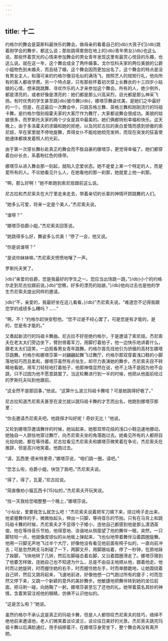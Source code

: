 ```yaml
---
---
---
```

title: 十二
---




约格尔的舞会是莫斯科最快乐的舞会。做母亲的看着自己的}db}大孩子们}/db}跳着刚学会的舞步，都这么说；那些跳得累倒在地上的}db}青年男女}/db}也这么说。那些怀着赏光的心情来参加舞会的男女青年发现这里有最赏心悦目的乐趣，也这么说。就在这一年，这个舞会成全了两件婚事。戈尔恰科夫家的两位美貌的公爵小姐物色到未婚夫，而且结了婚，这个舞会因而更加出名了。这个舞会的特点是没有男女主人，和蔼可亲的约格尔像羽毛似的满场飞，按照艺人的规矩行礼，他向所有的客人都收学费。另一个特点是，只有那些怀着初次穿上长舞衣的十三四岁小姑娘的心情，想来跳跳舞、寻欢作乐的人才来参加这个舞会。所有的人，绝少例外，都是漂亮的，或者好像是漂亮的：她们都是那么兴高采烈，目光都是那么神采飞扬。有时优秀的学生甚至跳}db}披巾舞}/db}，娜塔莎舞姿优美，是她们之中最好的一个。但是，在这最后一次舞会中，只跳苏格兰舞、英格兰舞和刚刚流行的玛祖卡舞。是约格尔借别祖霍夫家的大客厅作为舞厅，大家都说舞会很成功。美貌的姑娘很多，而罗斯托夫家的两个少女是其中最美的。她们俩都特别幸福和快乐。这天晚上，由于多洛霍夫的求婚和她的拒绝，以及同尼古拉的表白爱情而感到骄傲的索尼娅，早在家里就不停地旋舞，弄得女仆不能给她梳完发辫，而现在突发的狂喜使她通体都焕发着照人的光彩。



由于第一次穿长舞衫赴真正的舞会而不胜自豪的娜塔莎，更觉得幸福了。她们都穿着白纱长衣，系着粉红色的绦带。

娜塔莎从进入舞会那一刻起，就陷入恋爱状态。她不是爱上某一个特定的人，而是爱所有的人。不论她看见什么人，在她看他的那一刹那，她就爱上他一刹那。

“啊，那么好啊！”她不断跑到索尼娅跟前这么说。

尼古拉和杰尼索夫在大厅里走来走去，带着亲切的长辈的神情环顾跳舞的人们。

“她多么可爱，将来一定是个美人，”杰尼索夫说。

“谁呀？”

“娜塔莎伯爵小姐，”杰尼索夫回答说。

“她跳得多么好，舞姿多么优美！”停了一会，他又说。

“你是说谁呀？”

“是说你妹妹嘛，”杰尼索夫愤愤地嚷了一声。

罗斯托夫笑了。

}db}“亲爱的伯爵，您是我最好的学生之一。您应当出场跳一跳，”}/db}小个的约格尔走到尼古拉跟前说。}db}“您瞧，好多的漂亮的姑娘，”}/db}他向过去也是他的学生杰尼索夫提出同样的邀请。

}db}“不，亲爱的，我最好坐在这儿看看，}/db}”杰尼索夫说。“难道您不记得我跟您学的成绩多么糟吗？……”

“啊，不！”约格尔赶快安慰他。“您不过是不经心罢了，可是您是有才能的，是的，您是有才能的。”

又奏起新流行的玛祖卡舞曲。尼古拉不好拒绝约格尔，于是邀请了索尼娅。杰尼索夫在老太太们旁边坐下，臂肘倚着军刀，用脚打着拍子，他一边快乐地讲着什么，跟老太太们逗笑，一边观看男女青年跳舞。约格尔首先找他引为骄傲的高材生娜塔莎跳舞。约格尔和娜塔莎第一对翩翩起舞飞过舞厅，约格尔那双穿着浅口鞋的小脚落地轻巧而且柔和，娜塔莎虽然有点怯生，却尽力表演她的舞步。杰尼索夫目不转睛地看她，用军刀轻轻地打着拍子，他那神情显然在说，他不上场不是因为他不会跳，只不过因为他不愿意跳罢了。当这轮舞进行到一半的时候，他把从他面前经过的罗斯托夫叫到他跟前。

“这全然不是那回事，”他说。“这算什么波兰玛祖卡舞哇？可是她跳得好极了。”

尼古拉知道杰尼索夫甚至在波兰就以跳玛祖卡舞的才艺而出名，他跑到娜塔莎那里：

“你去邀请杰尼索夫吧。他跳得才叫好呢！奇妙无比！”他说。

又轮到娜塔莎邀请舞伴的时候，她站起来，她那双带花结的浅口小鞋迅速地挪动，她独自一人胆怯地穿过舞厅，向杰尼索夫坐的角落跑过去。她看见所有的人都把目光投向她，都在等待着。尼古拉看见杰尼索夫和娜塔莎微笑着在争论，杰尼索夫在推辞，但是高兴地笑着。他跑过去。

“请，瓦西里·德米特里奇，”娜塔莎说，“咱们跳一圈，请吧。”

“您怎么啦，伯爵小姐，快饶了我吧，”杰尼索夫说。

“得了，得了，瓦夏，”尼古拉说。

“简直像劝小猫瓦西卡[15]似的，”杰尼索夫开玩笑说。

“找一天我给您唱整整一个晚上，”娜塔莎说。

“小仙女，爱要我怎么就怎么吧！”杰尼索夫说着把军刀摘下来，绕过椅子走出来。他紧握舞伴的手，微微抬起头，伸出一只脚，等待音乐的节拍。只有在马背上和跳玛祖卡舞的时候，杰尼索夫才不显得个子矮小，连他自己都感到他是那么潇洒英俊。他在等待音乐节拍，他得意地、诙谐地从侧面望了他的舞伴一眼，突然，一只脚轻轻一点，他就像皮球似的从地板上弹起来，飞也似地带着舞伴沿着圆圈旋舞。他用一只脚无声地飞过半个大厅，好像他没有看见他前面有椅子似的，一直向前冲去；可是忽然两支马刺碰了一下，两脚叉开，用脚跟站着，停了一秒钟，在原地跺了跺脚，飞快地转了几转，然后左脚碰击着右脚，又沿着圆圈滑走了。娜塔莎猜到了他要怎样做，连她自己也不知道为什么，总是不由自主地顺从他，跟着他走。他时而让她旋转，时而握住她的右手，时而握住她左手，时而单膝跪地，让她围绕着自己转，然后又跳将起来，飞速地前进，好像他想一口气跑过所有的屋子；时而忽然又停下来，又跳一个新颖的意外的美妙舞步。他敏捷地把舞伴转到她的坐位前面，把马刺一碰，向她鞠了一躬，娜塔莎甚至忘了还他的礼。她带着莫名其妙的神情，含着笑容注视他的眼睛，仿佛不认识他似的。

“这是怎么啦？”她说。

虽然约格尔不承认这是真正的玛祖卡舞，但是人人都惊叹杰尼索夫的技巧，络绎不绝地前来邀请他，老人们微笑着谈论波兰，谈论往日美好的光景。杰尼索夫跳完玛祖卡舞以后满脸通红，用手绢擦着汗，在娜塔莎身旁坐下，整个舞会再没有离开她。